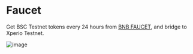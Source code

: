 # Faucet

Get BSC Testnet tokens every 24 hours from [BNB FAUCET](https://www.bnbchain.org/en/testnet-faucet), and bridge to Xperio Testnet.

![image](../images/faucet.png)


